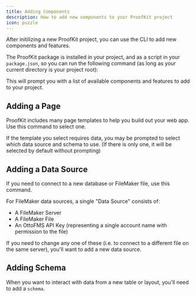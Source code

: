 ```yaml
---
title: Adding Components
description: How to add new components to your ProofKit project
icon: puzzle 
---
```



After initilizing a new ProofKit project, you can use the CLI to add new components and features.

The ProofKit package is installed in your project, and as a script in your `package.json`, so you can run the following command (as long as your current directory is your project root):

<CliCommand command="proofkit"/>


This will prompt you with a list of available components and features to add to your project.

## Adding a Page

ProofKit includes many page templates to help you build out your web app. Use this command to select one.

<CliCommand command="proofkit add page" />

If the template you select requires data, you may be prompted to select which data source and schema to use. (If there is only one, it will be selected by default without prompting)

## Adding a Data Source

If you need to connect to a new database or FileMaker file, use this command.

<CliCommand command="proofkit add data" />

For FileMaker data sources, a single "Data Source" consists of:

- A FileMaker Server
- A FileMaker File
- An OttoFMS API Key (representing a single account name with permission to the file)

If you need to change any one of these (i.e. to connect to a different file on the same server), you'll want to add a new data source.

## Adding Schema

When you want to interact with data from a new table or layout, you'll need to add a `schema`.

<CliCommand command="proofkit add schema" />
